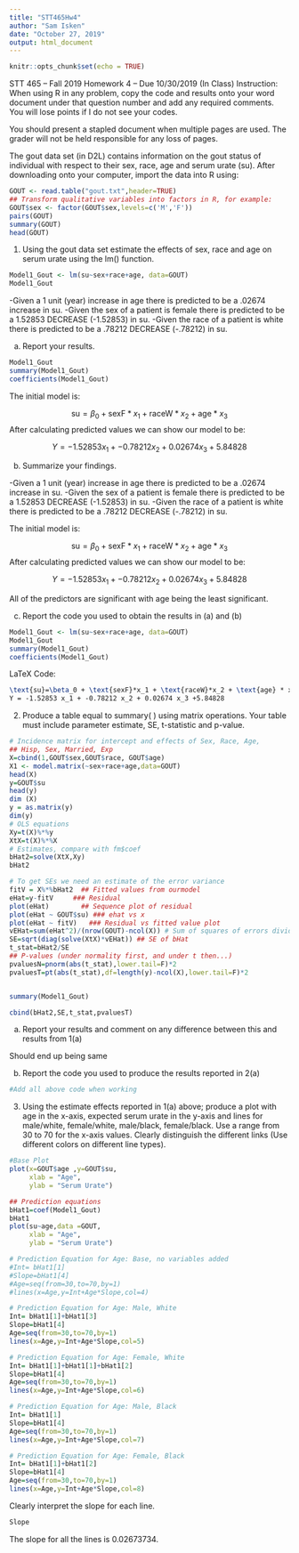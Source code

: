 ```yaml
---
title: "STT465Hw4"
author: "Sam Isken"
date: "October 27, 2019"
output: html_document
---
```


```r
knitr::opts_chunk$set(echo = TRUE)
```

STT 465 – Fall 2019
Homework 4 – Due 10/30/2019 (In Class)
Instruction:
When using R in any problem, copy the code and results onto your word document under that question number and add any required comments. You will lose points if I do not see your codes.

You should present a stapled document when multiple pages are used. The grader will not be held responsible for any loss of pages.

The gout data set (in D2L) contains information on the gout status of individual with respect to their sex, race, age and serum urate (su).
After downloading onto your computer, import the data into R using:

```r
GOUT <- read.table("gout.txt",header=TRUE)
## Transform qualitative variables into factors in R, for example:
GOUT$sex <- factor(GOUT$sex,levels=c('M','F'))
pairs(GOUT)
summary(GOUT)
head(GOUT)
```

1. Using the gout data set estimate the effects of sex, race and age on serum urate using the lm() function.

```r
Model1_Gout <- lm(su~sex+race+age, data=GOUT)
Model1_Gout
```

-Given a 1 unit (year) increase in age there is predicted to be a .02674 increase in su. 
-Given the sex of a patient is female there is predicted to be a 1.52853 DECREASE (-1.52853) in su. 
-Given the race of a patient is white there is predicted to be a .78212 DECREASE (-.78212) in su. 

(a) Report your results.

```r
Model1_Gout
summary(Model1_Gout)
coefficients(Model1_Gout)
```

The initial model is: 

$$ \text{su}=\beta_0 + \text{sexF}*x_1 + \text{raceW}*x_2 + \text{age} * x_3$$
After calculating predicted values we can show our model to be: 

$$ Y = -1.52853 x_1 + -0.78212 x_2 + 0.02674 x_3 +5.84828  $$ 

(b) Summarize your findings.

-Given a 1 unit (year) increase in age there is predicted to be a .02674 increase in su. 
-Given the sex of a patient is female there is predicted to be a 1.52853 DECREASE (-1.52853) in su. 
-Given the race of a patient is white there is predicted to be a .78212 DECREASE (-.78212) in su. 


The initial model is: 

$$ \text{su}=\beta_0 + \text{sexF}*x_1 + \text{raceW}*x_2 + \text{age} * x_3$$
After calculating predicted values we can show our model to be: 

$$ Y = -1.52853 x_1 + -0.78212 x_2 + 0.02674 x_3 +5.84828  $$ 

All of the predictors are significant with age being the least significant. 

(c) Report the code you used to obtain the results in (a) and (b)

```r
Model1_Gout <- lm(su~sex+race+age, data=GOUT)
Model1_Gout
summary(Model1_Gout)
coefficients(Model1_Gout)
```

LaTeX Code:

```LaTeX
\text{su}=\beta_0 + \text{sexF}*x_1 + \text{raceW}*x_2 + \text{age} * x_3
Y = -1.52853 x_1 + -0.78212 x_2 + 0.02674 x_3 +5.84828  
```

2. Produce a table equal to summary( ) using matrix operations. Your table must include parameter estimate, SE, t-statistic and p-value.

```r
# Incidence matrix for intercept and effects of Sex, Race, Age,
## Hisp, Sex, Married, Exp
X=cbind(1,GOUT$sex,GOUT$race, GOUT$age) 
X1 <- model.matrix(~sex+race+age,data=GOUT)
head(X)
y=GOUT$su
head(y)
dim (X)
y = as.matrix(y)
dim(y)
# OLS equations
Xy=t(X)%*%y
XtX=t(X)%*%X
# Estimates, compare with fm$coef
bHat2=solve(XtX,Xy)
bHat2

# To get SEs we need an estimate of the error variance
fitV = X%*%bHat2  ## Fitted values from ourmodel
eHat=y-fitV     ### Residual
plot(eHat)        ## Sequence plot of residual
plot(eHat ~ GOUT$su) ### ehat vs x
plot(eHat ~ fitV)   ### Residual vs fitted value plot
vEHat=sum(eHat^2)/(nrow(GOUT)-ncol(X)) # Sum of squares of errors divide by n-rank(X)
SE=sqrt(diag(solve(XtX)*vEHat)) ## SE of bHat
t_stat=bHat2/SE
## P-values (under normality first, and under t then...)
pvaluesN=pnorm(abs(t_stat),lower.tail=F)*2
pvaluesT=pt(abs(t_stat),df=length(y)-ncol(X),lower.tail=F)*2


summary(Model1_Gout)

cbind(bHat2,SE,t_stat,pvaluesT)
```

(a) Report your results and comment on any difference between this and results from 1(a)

Should end up being same 

(b) Report the code you used to produce the results reported in 2(a)

```r
#Add all above code when working 
```

3. Using the estimate effects reported in 1(a) above; produce a plot with age in the x-axis, expected serum urate in the y-axis and lines for male/white, female/white, male/black, female/black. Use a range from 30 to 70 for the x-axis values. Clearly distinguish the different links (Use different colors on different line types). 

```r
#Base Plot
plot(x=GOUT$age ,y=GOUT$su, 
     xlab = "Age",
     ylab = "Serum Urate")
```

```r
## Prediction equations
bHat1=coef(Model1_Gout)
bHat1
plot(su~age,data =GOUT,
     xlab = "Age",
     ylab = "Serum Urate")

# Prediction Equation for Age: Base, no variables added
#Int= bHat1[1]
#Slope=bHat1[4]
#Age=seq(from=30,to=70,by=1)
#lines(x=Age,y=Int+Age*Slope,col=4)

# Prediction Equation for Age: Male, White
Int= bHat1[1]+bHat1[3]
Slope=bHat1[4]
Age=seq(from=30,to=70,by=1)
lines(x=Age,y=Int+Age*Slope,col=5)

# Prediction Equation for Age: Female, White
Int= bHat1[1]+bHat1[1]+bHat1[2]
Slope=bHat1[4]
Age=seq(from=30,to=70,by=1)
lines(x=Age,y=Int+Age*Slope,col=6)

# Prediction Equation for Age: Male, Black
Int= bHat1[1]
Slope=bHat1[4]
Age=seq(from=30,to=70,by=1)
lines(x=Age,y=Int+Age*Slope,col=7)

# Prediction Equation for Age: Female, Black 
Int= bHat1[1]+bHat1[2]
Slope=bHat1[4]
Age=seq(from=30,to=70,by=1)
lines(x=Age,y=Int+Age*Slope,col=8)
```

Clearly interpret the slope for each line.

```r
Slope
```

The slope for all the lines is 0.02673734.
